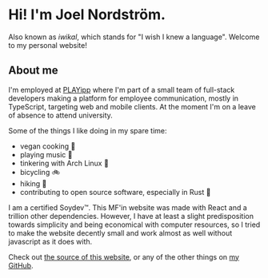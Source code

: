 # Hi! I'm Joel Nordström.
Also known as _iwikal_, which stands for "I wish I knew a language".
Welcome to my personal website!

## About me

I'm employed at [PLAYipp](https://playipp.com/en) where I'm part of a small
team of full-stack developers making a platform for employee communication,
mostly in TypeScript, targeting web and mobile clients.  At the moment I'm on a
leave of absence to attend university.

Some of the things I like doing in my spare time:
 - vegan cooking 🥦
 - playing music 🎵
 - tinkering with Arch Linux 🐧
 - bicycling 🚲
 - hiking 🥾
 - contributing to open source software, especially in Rust 🦀

I am a certified Soydev™. This MF'in website was made with React and a trillion
other dependencies. However, I have at least a slight predisposition towards
simplicity and being economical with computer resources, so I tried to make
the website decently small and work almost as well without javascript as
it does with.

Check out [the source of this website](https://github.com/iwikal/iwikal.net), or
any of the other things on [my GitHub](https://github.com/iwikal).

